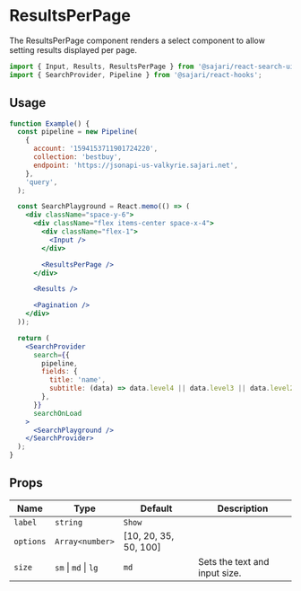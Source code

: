 
<SEO
  title="ResultsPerPage"
  description="The ResultsPerPage component renders a select component to allow setting results displayed per page."
/>

# ResultsPerPage

The ResultsPerPage component renders a select component to allow setting results displayed per page.

```js
import { Input, Results, ResultsPerPage } from '@sajari/react-search-ui';
import { SearchProvider, Pipeline } from '@sajari/react-hooks';
```

## Usage

```jsx
function Example() {
  const pipeline = new Pipeline(
    {
      account: '1594153711901724220',
      collection: 'bestbuy',
      endpoint: 'https://jsonapi-us-valkyrie.sajari.net',
    },
    'query',
  );

  const SearchPlayground = React.memo(() => (
    <div className="space-y-6">
      <div className="flex items-center space-x-4">
        <div className="flex-1">
          <Input />
        </div>

        <ResultsPerPage />
      </div>

      <Results />

      <Pagination />
    </div>
  ));

  return (
    <SearchProvider
      search={{
        pipeline,
        fields: {
          title: 'name',
          subtitle: (data) => data.level4 || data.level3 || data.level2 || data.level1 || data.brand,
        },
      }}
      searchOnLoad
    >
      <SearchPlayground />
    </SearchProvider>
  );
}
```

## Props

| Name      | Type                 | Default               | Description                   |
| --------- | -------------------- | --------------------- | ----------------------------- |
| `label`   | `string`             | `Show`                |                               |
| `options` | `Array<number>`      | [10, 20, 35, 50, 100] |                               |
| `size`    | `sm` \| `md` \| `lg` | `md`                  | Sets the text and input size. |
